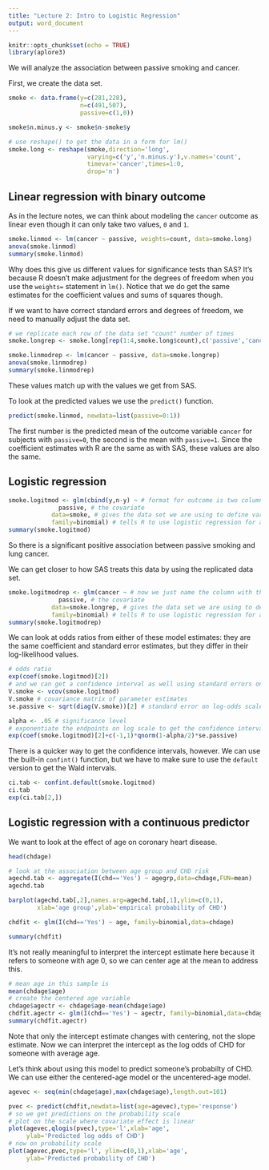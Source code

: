 ```yaml
---
title: "Lecture 2: Intro to Logistic Regression"
output: word_document
---
```


```r
knitr::opts_chunk$set(echo = TRUE)
library(aplore3)
```


We will analyze the association between passive smoking and cancer.

First, we create the data set.

```r

smoke <- data.frame(y=c(281,228),
                    n=c(491,507),
                    passive=c(1,0))

smoke$n.minus.y <- smoke$n-smoke$y

# use reshape() to get the data in a form for lm()
smoke.long <- reshape(smoke,direction='long',
                      varying=c('y','n.minus.y'),v.names='count',
                      timevar='cancer',times=1:0,
                      drop='n')
```

## Linear regression with binary outcome

As in the lecture notes, we can think about modeling the ```cancer``` outcome as linear even though it can only take two values, ```0``` and ```1```.

```r
smoke.linmod <- lm(cancer ~ passive, weights=count, data=smoke.long)
anova(smoke.linmod)
summary(smoke.linmod)
```

Why does this give us different values for significance tests than SAS? It's because R doesn't make adjustment for the degrees of freedom when you use the ```weights=``` statement in ```lm()```. Notice that we do get the same estimates for the coefficient values and sums of squares though. 

If we want to have correct standard errors and degrees of freedom, we need to manually adjust the data set.
```r
# we replicate each row of the data set "count" number of times 
smoke.longrep <- smoke.long[rep(1:4,smoke.long$count),c('passive','cancer')] # drops the now meaningless count variable and id

smoke.linmodrep <- lm(cancer ~ passive, data=smoke.longrep)
anova(smoke.linmodrep)
summary(smoke.linmodrep)
```

These values match up with the values we get from SAS.

To look at the predicted values we use the ```predict()``` function.

```r
predict(smoke.linmod, newdata=list(passive=0:1))
```
The first number is the predicted mean of the outcome variable ```cancer``` for subjects with ```passive=0```, the second is the mean with ```passive=1```. Since the coefficient estimates with R are the same as with SAS, these values are also the same.

## Logistic regression 

```r

smoke.logitmod <- glm(cbind(y,n-y) ~ # format for outcome is two columns: number of successes, number of failures
              passive, # the covariate
            data=smoke, # gives the data set we are using to define variables in the model
            family=binomial) # tells R to use logistic regression for a binary outcome
summary(smoke.logitmod)
```

So there is a significant positive association between passive smoking and lung cancer.

We can get closer to how SAS treats this data by using the replicated data set.

```r
smoke.logitmodrep <- glm(cancer ~ # now we just name the column with the binary outcome
              passive, # the covariate
            data=smoke.longrep, # gives the data set we are using to define variables in the model
            family=binomial) # tells R to use logistic regression for a binary outcome
summary(smoke.logitmodrep)
```

We can look at odds ratios from either of these model estimates: they are the same coefficient and standard error estimates, but they differ in their log-likelihood values.

```r
# odds ratio 
exp(coef(smoke.logitmod)[2])
# and we can get a confidence interval as well using standard errors on the log-odds scale
V.smoke <- vcov(smoke.logitmod) 
V.smoke # covariance matrix of parameter estimates
se.passive <- sqrt(diag(V.smoke))[2] # standard error on log-odds scale

alpha <- .05 # significance level
# exponentiate the endpoints on log scale to get the confidence interval on the odds ratio scale
exp(coef(smoke.logitmod)[2]+c(-1,1)*qnorm(1-alpha/2)*se.passive)
```

There is a quicker way to get the confidence intervals, however. We can use the built-in ```confint()``` function, but we have to make sure to use the ```default``` version to get the Wald intervals.

```r
ci.tab <- confint.default(smoke.logitmod)
ci.tab
exp(ci.tab[2,])
```

## Logistic regression with a continuous predictor

We want to look at the effect of age on coronary heart disease.

```r
head(chdage)

# look at the association between age group and CHD risk
agechd.tab <- aggregate(I(chd=='Yes') ~ agegrp,data=chdage,FUN=mean)
agechd.tab

barplot(agechd.tab[,2],names.arg=agechd.tab[,1],ylim=c(0,1),
        xlab='age group',ylab='empirical probability of CHD')

chdfit <- glm(I(chd=='Yes') ~ age, family=binomial,data=chdage)

summary(chdfit)
```

It's not really meaningful to interpret the intercept estimate here because it refers to someone with age 0, so we can center age at the mean to address this.

```r
# mean age in this sample is
mean(chdage$age)
# create the centered age variable
chdage$agectr <- chdage$age-mean(chdage$age)
chdfit.agectr <- glm(I(chd=='Yes') ~ agectr, family=binomial,data=chdage)
summary(chdfit.agectr)
```

Note that only the intercept estimate changes with centering, not the slope estimate. Now we can interpret the intercept as the log odds of CHD for someone with average age.

Let's think about using this model to predict someone's probabilty of CHD. We can use either the centered-age model or the uncentered-age model.

```r
agevec <- seq(min(chdage$age),max(chdage$age),length.out=101)

pvec <- predict(chdfit,newdata=list(age=agevec),type='response') 
# so we get predictions on the probability scale
# plot on the scale where covariate effect is linear
plot(agevec,qlogis(pvec),type='l',xlab='age',
     ylab='Predicted log odds of CHD')
# now on probability scale
plot(agevec,pvec,type='l', ylim=c(0,1),xlab='age',
     ylab='Predicted probability of CHD')

```